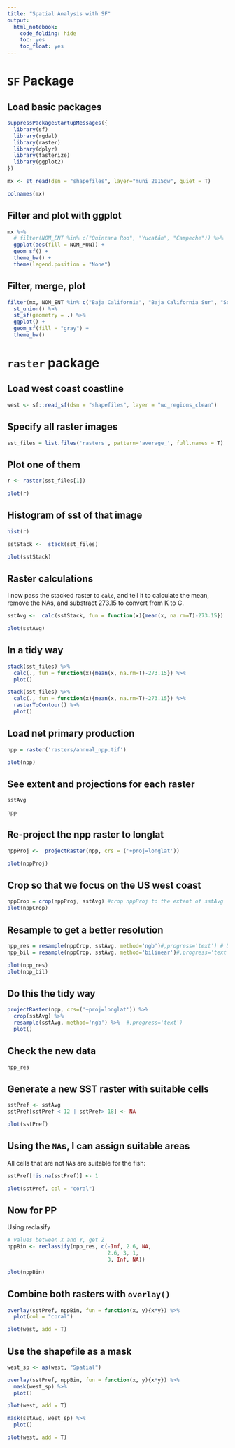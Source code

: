 ```yaml
---
title: "Spatial Analysis with SF"
output: 
  html_notebook: 
    code_folding: hide
    toc: yes
    toc_float: yes
---
```


# `SF` Package

## Load basic packages

```r
suppressPackageStartupMessages({
  library(sf)
  library(rgdal)
  library(raster)
  library(dplyr)
  library(fasterize)
  library(ggplot2)
})
```


```r
mx <- st_read(dsn = "shapefiles", layer="muni_2015gw", quiet = T)
```

```r
colnames(mx)
```

## Filter and plot with ggplot

```r
mx %>% 
  # filter(NOM_ENT %in% c("Quintana Roo", "Yucatán", "Campeche")) %>% 
  ggplot(aes(fill = NOM_MUN)) +
  geom_sf() +
  theme_bw() +
  theme(legend.position = "None")
```

## Filter, merge, plot

```r
filter(mx, NOM_ENT %in% c("Baja California", "Baja California Sur", "Sonora", "Sinaloa")) %>% 
  st_union() %>% 
  st_sf(geometry = .) %>% 
  ggplot() +
  geom_sf(fill = "gray") +
  theme_bw()
```

# `raster` package


## Load west coast coastline

```r
west <- sf::read_sf(dsn = "shapefiles", layer = "wc_regions_clean")
```

## Specify all raster images

```r
sst_files = list.files('rasters', pattern='average_', full.names = T)
```

## Plot one of them

```r
r <- raster(sst_files[1])

plot(r)
```

## Histogram of sst of that image

```r
hist(r)
```


```r
sstStack <-  stack(sst_files)

plot(sstStack)
```

## Raster calculations

I now pass the stacked raster to `calc`, and tell it to calculate the mean, remove the NAs, and substract 273.15 to convert from K to C.

```r
sstAvg <-  calc(sstStack, fun = function(x){mean(x, na.rm=T)-273.15})

plot(sstAvg)
```


## In a tidy way

```r
stack(sst_files) %>% 
  calc(., fun = function(x){mean(x, na.rm=T)-273.15}) %>% 
  plot()
```

```r
stack(sst_files) %>% 
  calc(., fun = function(x){mean(x, na.rm=T)-273.15}) %>% 
  rasterToContour() %>% 
  plot()
```

## Load net primary production

```r
npp = raster('rasters/annual_npp.tif')

plot(npp)
```

## See extent and projections for each raster

```r
sstAvg

npp
```

## Re-project the npp raster to longlat

```r
nppProj <-  projectRaster(npp, crs = ('+proj=longlat'))

plot(nppProj)
```

## Crop so that we focus on the US west coast

```r
nppCrop = crop(nppProj, sstAvg) #crop nppProj to the extent of sstAvg
plot(nppCrop)
```

## Resample to get a better resolution

```r
npp_res = resample(nppCrop, sstAvg, method='ngb')#,progress='text') # Using nearest neighbor
npp_bil = resample(nppCrop, sstAvg, method='bilinear')#,progress='text') # Using bilinear

plot(npp_res)
plot(npp_bil)
```

## Do this the tidy way

```r
projectRaster(npp, crs=('+proj=longlat')) %>%
  crop(sstAvg) %>%
  resample(sstAvg, method='ngb') %>%  #,progress='text')
  plot()
```


## Check the new data

```r
npp_res
```


## Generate a new SST raster with suitable cells

```r
sstPref <- sstAvg
sstPref[sstPref < 12 | sstPref> 18] <- NA

plot(sstPref)

```

## Using the `NA`s, I can assign suitable areas

All cells that are not `NA`s are suitable for the fish:

```r
sstPref[!is.na(sstPref)] <- 1

plot(sstPref, col = "coral")
```

## Now for PP

Using reclasify

```r
# values between X and Y, get Z
nppBin <- reclassify(npp_res, c(-Inf, 2.6, NA,
                                2.6, 3, 1,
                                3, Inf, NA))

plot(nppBin)
```

## Combine both rasters with `overlay()`

```r
overlay(sstPref, nppBin, fun = function(x, y){x*y}) %>% 
  plot(col = "coral")

plot(west, add = T)
```

## Use the shapefile as a mask

```r
west_sp <- as(west, "Spatial")

overlay(sstPref, nppBin, fun = function(x, y){x*y}) %>% 
  mask(west_sp) %>% 
  plot()

plot(west, add = T)

```


```r
mask(sstAvg, west_sp) %>% 
  plot()

plot(west, add = T)
```


